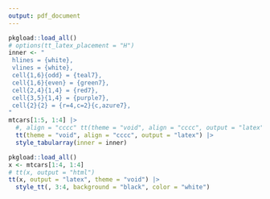 ```yaml
---
output: pdf_document
---
```


```r
pkgload::load_all()
# options(tt_latex_placement = "H")
inner <- "
 hlines = {white},
 vlines = {white},
 cell{1,6}{odd} = {teal7},
 cell{1,6}{even} = {green7},
 cell{2,4}{1,4} = {red7},
 cell{3,5}{1,4} = {purple7},
 cell{2}{2} = {r=4,c=2}{c,azure7},
"
mtcars[1:5, 1:4] |>
  #, align = "cccc" tt(theme = "void", align = "cccc", output = "latex") |>
  tt(theme = "void", align = "cccc", output = "latex") |>
  style_tabularray(inner = inner)
```



```r
pkgload::load_all()
x <- mtcars[1:4, 1:4]
# tt(x, output = "html")
tt(x, output = "latex", theme = "void") |>
  style_tt(, 3:4, background = "black", color = "white")
```
